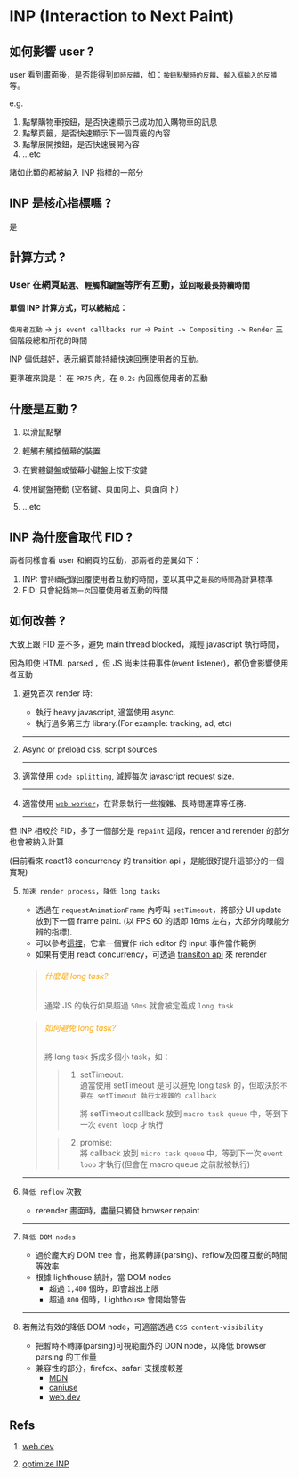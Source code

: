 # INP (Interaction to Next Paint)

## 如何影響 user ?

  user 看到畫面後，是否能得到`即時反饋`，如：`按鈕點擊時的反饋`、`輸入框輸入的反饋`等。

  e.g.

  1. 點擊購物車按鈕，是否快速顯示已成功加入購物車的訊息
  2. 點擊頁籤，是否快速顯示下一個頁籤的內容
  3. 點擊展開按鈕，是否快速展開內容
  4. ...etc

  諸如此類的都被納入 INP 指標的一部分

## INP 是核心指標嗎 ?

  是

## 計算方式 ?

### User 在網頁`點選`、`輕觸`和`鍵盤`等所有互動，並`回報最長持續時間`

#### 單個 INP 計算方式，可以總結成：
  `使用者互動` -> `js event callbacks run` -> `Paint -> Compositing -> Render` 三個階段總和所花的時間

  INP 偏低越好，表示網頁能持續快速回應使用者的互動。

  更準確來說是： 在 `PR75` 內，在 `0.2s` 內回應使用者的互動

## 什麼是互動 ?
  1. 以滑鼠點擊

  2. 輕觸有觸控螢幕的裝置

  3. 在實體鍵盤或螢幕小鍵盤上按下按鍵

  4. 使用鍵盤捲動 (空格鍵、頁面向上、頁面向下）

  5. ...etc

## INP 為什麼會取代 FID ?

  兩者同樣會看 user 和網頁的互動，那兩者的差異如下：
  
  1. INP: 會`持續`紀錄回覆使用者互動的時間，並以其中之`最長的時間`為計算標準
  2. FID: 只會紀錄`第一次`回覆使用者互動的時間


## 如何改善 ?

  大致上跟 FID 差不多，避免 main thread blocked，減輕 javascript 執行時間，

  因為即使 HTML parsed ，但 JS 尚未註冊事件(event listener)，都仍會影響使用者互動

  1. 避免首次 render 時:
      * 執行 heavy javascript, 適當使用 async.
      * 執行過多第三方 library.(For example: tracking, ad, etc)

      ---

  2. Async or preload css, script sources.

      ---

  3. 適當使用 `code splitting`, 減輕每次 javascript request size.

      ---

  4. 適當使用 [`web worker`](https://developer.mozilla.org/en-US/docs/Web/API/Web_Workers_API/Using_web_workers)，在背景執行一些複雜、長時間運算等任務.

      ---

  但 INP 相較於 FID，多了一個部分是 `repaint` 這段，render and rerender 的部分也會被納入計算

  (目前看來 react18 concurrency 的 transition api ，是能很好提升這部分的一個實現)

  5. `加速 render process`，`降低 long tasks`
      * 透過在 `requestAnimationFrame` 內呼叫 `setTimeout`，將部分 UI update 放到下一個 frame paint. (以 FPS 60 的話即 16ms 左右，大部分肉眼能分辨的指標).
      * 可以參考[這裡](https://web.dev/articles/optimize-inp#yield_to_allow_rendering_work_to_occur_sooner)，它拿一個實作 rich editor 的 input 事件當作範例
      * 如果有使用 react concurrency，可透過 [transiton api](https://react.dev/reference/react/useTransition) 來 rerender

      > ###### <font color='orange'>什麼是 long task?</font>
      > 通常 JS 的執行如果超過 `50ms` 就會被定義成 `long task`

      > ###### <font color='orange'>如何避免 long task?</font>
      > 
      > 將 long task 拆成多個小 task，如：
      >
      >> 1. setTimeout:<br/>
      >>    適當使用 setTimeout 是可以避免 long task 的，但取決於`不要在 setTimeout 執行太複雜的 callback`
      >>
      >>    將 setTimeout callback 放到 `macro task queue` 中，等到下一次 `event loop` 才執行
      >
      >> 2. promise:<br/>
      >>    將 callback 放到 `micro task queue` 中，等到下一次 `event loop` 才執行(但會在 macro queue 之前就被執行)

      ---

  6. `降低 reflow` 次數
      - rerender 畫面時，盡量只觸發 browser repaint

      ---

  7. `降低 DOM nodes`
      * 過於龐大的 DOM tree 會，拖累轉譯(parsing)、reflow及回覆互動的時間等效率
      * 根據 lighthouse 統計，當 DOM nodes 
        * 超過 `1,400` 個時，即會超出上限
        * 超過 `800` 個時，Lighthouse 會開始警告

      ---

  8. 若無法有效的降低 DOM node，可適當透過 `CSS content-visibility`
      * 把暫時不轉譯(parsing)可視範圍外的 DON node，以降低 browser parsing 的工作量
      * 兼容性的部分，firefox、safari 支援度較差
        * [MDN](https://developer.mozilla.org/en*US/docs/Web/CSS/content*visibility#browser_compatibility)
        * [caniuse](https://caniuse.com/?search=content*visibility)
        * [web.dev](https://web.dev/articles/content*visibility)

## Refs

  1. [web.dev](https://web.dev/articles/inp)

  2. [optimize INP](https://web.dev/articles/optimize-inp)
